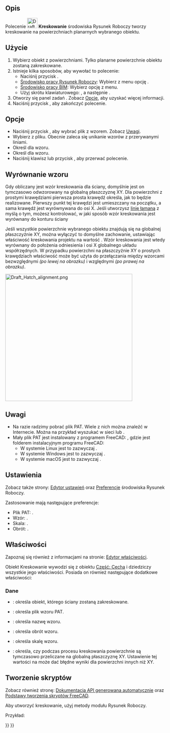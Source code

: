 <languages/>

{{Docnav/pl
|[[Draft_ShapeString/pl|Kształt z tekstu]]
|[[Draft_Text/pl|Adnotacja wieloliniowa]]
|[[Draft_Workbench/pl|środowisko pracy Rysunek Roboczy]]
|IconL=Draft_ShapeString.svg
|IconR=Draft_Text.svg
|IconC=Workbench_Draft.svg
}}

{{GuiCommand/pl
|Name=Draft Hatch
|Name/pl=Rysunek Roboczy: Kreskowanie
|MenuLocation=Kreślenie → Kreskowanie<br>Opisy → Kreskowanie
|Workbenches=[[Draft_Workbench/pl|Rysunek Roboczy]], [[BIM_Workbench/pl|BIM]]
|Shortcut={{KEY|H}} {{KEY|A}}
|Version=0.20
|SeeAlso=[[Draft_Pattern/pl|Wypełnienie]]
}}

<span id="Description"></span>
==Opis==

Polecenie [[Image:Draft_Hatch.svg|32px]] '''Kreskowanie''' środowiska Rysunek Roboczy tworzy kreskowanie na powierzchniach planarnych wybranego obiektu.

<span id="Usage"></span>
==Użycie==

# Wybierz obiekt z powierzchniami. Tylko planarne powierzchnie obiektu zostaną zakreskowane.
# Istnieje kilka sposobów, aby wywołać to polecenie:
#* Naciśnij przycisk {{Button|[[Image:Draft_Hatch.svg|16px]] '''Kreskowanie'''}}.
#* [[Draft_Workbench/pl|Środowisko pracy Rysunek Roboczy]]: Wybierz z menu opcję {{MenuCommand|Kreślenie → [[Image:Draft_Hatch.svg|16px]] Kreskowanie}}.
#* [[BIM_Workbench/pl|Środowisko pracy BIM]]: Wybierz opcję {{MenuCommand|Opisy → [[Image:Draft_Hatch.svg|16px]] Kreskowanie}} z menu.
#* Użyj skrótu klawiaturowego: {{KEY|H}}, a następnie {{KEY|A}}.
# Otworzy się panel zadań {{MenuCommand|Kreskowanie}}. Zobacz [[#Opcje|Opcje]], aby uzyskać więcej informacji.
# Naciśnij przycisk {{Button|OK}}, aby zakończyć polecenie.

<span id="Options"></span>
==Opcje==

* Naciśnij przycisk {{Button|...}}, aby wybrać plik {{MenuCommand|PAT}} z wzorem. Zobacz [[#Uwagi|Uwagi]].
* Wybierz {{MenuCommand|Wzór}} z pliku. Obecnie zaleca się unikanie wzorów z przerywanymi liniami.
* Określ {{MenuCommand|Skalę}} dla wzoru.
* Określ {{MenuCommand|Obrót}} dla wzoru.
* Naciśnij klawisz {{KEY|Esc}} lub przycisk {{Button|Anuluj}}, aby przerwać polecenie.

<span id="Pattern_alignment"></span>
==Wyrównanie wzoru==

Gdy obliczany jest wzór kreskowania dla ściany, domyślnie jest on tymczasowo odwzorowany na globalną płaszczyznę XY. Dla powierzchni z prostymi krawędziami pierwsza prosta krawędź określa, jak to będzie realizowane. Pierwszy punkt tej krawędzi jest umieszczany na początku, a sama krawędź jest wyrównywana do osi X. Jeśli utworzysz [[Draft_Wire/pl|linię łamaną]] z myślą o tym, możesz kontrolować, w jaki sposób wzór kreskowania jest wyrównany do konturu ściany

Jeśli wszystkie powierzchnie wybranego obiektu znajdują się na globalnej płaszczyźnie XY, można wyłączyć to domyślne zachowanie, ustawiając właściwość {{PropertyData|Translate}} kreskowania projektu na wartość {{FALSE/pl}}. Wzór kreskowania jest wtedy wyrównany do położenia odniesienia i osi X globalnego układu współrzędnych. W przypadku powierzchni na płaszczyźnie XY o prostych krawędziach właściwość {{PropertyData|Translate}} może być użyta do przełączania między wzorcami bezwzględnymi ''(po lewej na obrazku)'' i względnymi ''(po prawej na obrazku)''.

[[Image:Draft_Hatch_alignment.png|400px]]
{{Caption|
Dwie zakreskowane figury z linii łamanych.<br>.
Figury zostały narysowane w kierunku przeciwnym do ruchu wskazówek zegara, zaczynając od lewego dolnego punktu.<br>
Dla szkicu kreskowania po lewej stronie właściwość Translate jest ustawiona na wartość {{False/pl}}.<br>
Dla szkicu kreskowania po prawej stronie jest ona ustawiona na wartość {{True/pl}}.
}}

<span id="Notes"></span>
==Uwagi==

* Na razie radzimy pobrać plik PAT. Wiele z nich można znaleźć w Internecie. Można na przykład wyszukać w sieci {{FileName|acad.pat}} lub {{FileName|acadiso.pat}}.
* Mały plik PAT jest instalowany z programem FreeCAD: {{FileName|<program_folder>/data/Mod/TechDraw/PAT/FCPAT.pat}}, gdzie {{FileName|<program_folder>}} jest folderem instalacyjnym programu FreeCAD:
** W systemie Linux jest to zazwyczaj {{FileName|/usr/share/freecad}}.
** W systemie Windows jest to zazwyczaj {{FileName|C:\Program Files\FreeCAD}}.
** W systemie macOS jest to zazwyczaj {{FileName|/Applications/FreeCAD}}.

<span id="Preferences"></span>
==Ustawienia==

Zobacz także strony: [[Preferences_Editor/pl|Edytor ustawień]] oraz [[Draft_Preferences/pl|Preferencje]] środowiska Rysunek Roboczy.

Zastosowanie mają następujące preferencje:

* Plik PAT: {{MenuCommand|Przybory → Edycja parametrów → BaseApp → Preferences → Mod → TechDraw → PAT → FilePattern}}.
* Wzór: {{MenuCommand|Przybory → Edycja parametrów → BaseApp → Preferences → Mod → TechDraw → PAT → NamePattern}}.
* Skala: {{MenuCommand|Przybory → Edycja parametrów → BaseApp → Preferences → Mod → Draft → HatchPatternScale}}.
* Obrót: {{MenuCommand|Przybory → Edycja parametrów → BaseApp → Preferences → Mod → Draft → HatchPatternRotation}}.

<span id="Properties"></span>
==Właściwości==

Zapoznaj się również z informacjami na stronie: [[Property_editor/pl|Edytor właściwości]].

Obiekt Kreskowanie wywodzi się z obiektu [[Part_Feature/pl|Część: Cecha]] i dziedziczy wszystkie jego właściwości. Posiada on również następujące dodatkowe właściwości:

<span id="Data"></span>
===Dane===

{{TitleProperty|Kreskowanie}}

* {{PropertyData|Podstawowe|Link}}: określa obiekt, którego ściany zostaną zakreskowane.
* {{PropertyData|Plik|Plik}}: określa plik wzoru PAT.
* {{PropertyData|Wzór|Ciąg znaków}}: określa nazwę wzoru.
* {{PropertyData|Obrót|Kąt}}: określa obrót wzoru.
* {{PropertyData|Skala|Float}}: określa skalę wzoru.
* {{PropertyData|Przesunięcie|Bool}}: określa, czy podczas procesu kreskowania powierzchnie są tymczasowo przeliczane na globalną płaszczyznę XY. Ustawienie tej wartości na {{FALSE/pl}} może dać błędne wyniki dla powierzchni innych niż XY.

<span id="Scripting"></span>
==Tworzenie skryptów==

Zobacz również stronę: [https://freecad.github.io/SourceDoc/ Dokumentacja API generowana automatycznie] oraz [[FreeCAD_Scripting_Basics/pl|Podstawy tworzenia skryptów FreeCAD]].

Aby utworzyć kreskowanie, użyj metody {{incode|make_hatch}} modułu Rysunek Roboczy.

{{Code|code=
hatch = make_hatch(baseobject, filename, pattern, scale, rotation)
}}

Przykład: 

{{Code|code=
import FreeCAD as App
import Draft

doc = App.newDocument()

rectangle = Draft.make_rectangle(4000, 1000)
rectangle.MakeFace = True
filename = App.getHomePath() + "data/Mod/TechDraw/PAT/FCPAT.pat"
pattern = "Horizontal5"
hatch = Draft.make_hatch(rectangle, filename, pattern, scale=50, rotation=45)

doc.recompute()
}}


{{Docnav/pl
|[[Draft_ShapeString/pl|Kształt z tekstu]]
|[[Draft_Text/pl|Adnotacja wieloliniowa]]
|[[Draft_Workbench/pl|środowisko pracy Rysunek Roboczy]]
|IconL=Draft_ShapeString.svg
|IconR=Draft_Text.svg
|IconC=Workbench_Draft.svg
}}

{{Draft Tools navi{{#translation:}}}}
{{Userdocnavi{{#translation:}}}}